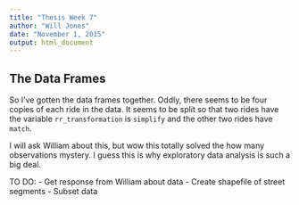 ```yaml
---
title: "Thesis Week 7"
author: "Will Jones"
date: "November 1, 2015"
output: html_document
---
```



## The Data Frames

So I've gotten the data frames together. Oddly, there seems to be four copies of 
each ride in the data. It seems to be split so that two rides have the variable
`rr_transformation` is `simplify` and the other two rides have `match`. 

I will ask William about this, but wow this totally solved the how many 
observations mystery. I guess this is why exploratory data analysis is such a big
deal.


TO DO:
- Get response from William about data
- Create shapefile of street segments
- Subset data
